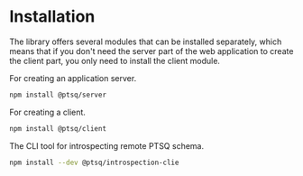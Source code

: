 # Installation

The library offers several modules that can be installed separately, which means that if you don't need the server part of the web application to create the client part, you only need to install the client module.

For creating an application server.

```sh npm2yarn
npm install @ptsq/server
```

For creating a client.

```sh npm2yarn
npm install @ptsq/client
```

The CLI tool for introspecting remote PTSQ schema.

```sh npm2yarn
npm install --dev @ptsq/introspection-clie
```
